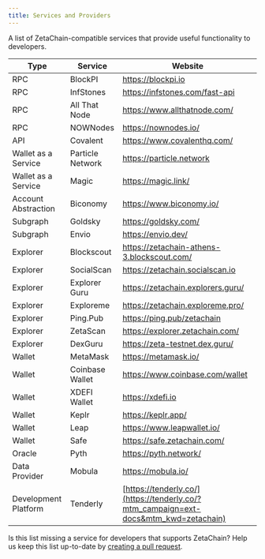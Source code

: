 ```yaml
---
title: Services and Providers
---
```


A list of ZetaChain-compatible services that provide useful functionality to
developers.

| Type                 | Service          | Website                                                                              |
|----------------------|------------------|--------------------------------------------------------------------------------------|
| RPC                  | BlockPI          | https://blockpi.io                                                                   |
| RPC                  | InfStones        | https://infstones.com/fast-api                                                       |
| RPC                  | All That Node    | https://www.allthatnode.com/                                                         |
| RPC                  | NOWNodes         | https://nownodes.io/                                                                 |
| API                  | Covalent         | https://www.covalenthq.com/                                                          |
| Wallet as a Service  | Particle Network | https://particle.network                                                             |
| Wallet as a Service  | Magic            | https://magic.link/                                                                  |
| Account Abstraction  | Biconomy         | https://www.biconomy.io/                                                             |
| Subgraph             | Goldsky          | https://goldsky.com/                                                                 |
| Subgraph             | Envio            | https://envio.dev/                                                                   |
| Explorer             | Blockscout       | https://zetachain-athens-3.blockscout.com/                                           |
| Explorer             | SocialScan       | https://zetachain.socialscan.io                                                      |
| Explorer             | Explorer Guru    | https://zetachain.explorers.guru/                                                    |
| Explorer             | Exploreme        | https://zetachain.exploreme.pro/                                                     |
| Explorer             | Ping.Pub         | https://ping.pub/zetachain                                                           |
| Explorer             | ZetaScan         | https://explorer.zetachain.com/                                                      |
| Explorer             | DexGuru          | https://zeta-testnet.dex.guru/                                                       |
| Wallet               | MetaMask         | https://metamask.io/                                                                 |
| Wallet               | Coinbase Wallet  | https://www.coinbase.com/wallet                                                      |
| Wallet               | XDEFI Wallet     | https://xdefi.io                                                                     |
| Wallet               | Keplr            | https://keplr.app/                                                                   |
| Wallet               | Leap             | https://www.leapwallet.io/                                                           |
| Wallet               | Safe             | https://safe.zetachain.com/                                                          |
| Oracle               | Pyth             | https://pyth.network/                                                                |
| Data Provider        | Mobula           | https://mobula.io/                                                                   |
| Development Platform | Tenderly         | [https://tenderly.co/](https://tenderly.co/?mtm_campaign=ext-docs&mtm_kwd=zetachain) |


Is this list missing a service for developers that supports ZetaChain? Help us
keep this list up-to-date by [creating a pull
request](https://github.com/zeta-chain/docs/blob/main/src/pages/reference/apps/services.mdx).
